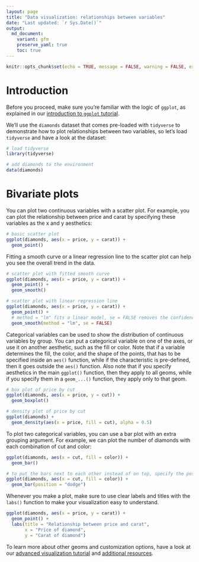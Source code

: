 ```yaml
---
layout: page
title: "Data visualization: relationships between variables"
date: "Last updated: `r Sys.Date()`"
output:
  md_document:
    variant: gfm
    preserve_yaml: true
    toc: true
---
```


```r
knitr::opts_chunk$set(echo = TRUE, message = FALSE, warning = FALSE, error = FALSE)
```

# Introduction

Before you proceed, make sure you're familiar with the logic of `ggplot`, as explained in our [introduction to `ggplot` tutorial](../r_ggplot_intro).

We'll use the `diamonds` dataset that comes pre-loaded with `tidyverse` to demonstrate how to plot relationships between two variables, so let's load `tidyverse` and have a look at the dataset:

```r
# load tidyverse
library(tidyverse)

# add diamonds to the environment
data(diamonds)
```

# Bivariate plots

You can plot two continuous variables with a scatter plot.
For example, you can plot the relationship between price and carat by specifying these variables as the x and y aesthetics:

```r
# basic scatter plot
ggplot(diamonds, aes(x = price, y = carat)) +
  geom_point()
```

Fitting a smooth curve or a linear regression line to the scatter plot can help you see the overall trend in the data.

```r
# scatter plot with fitted smooth curve
ggplot(diamonds, aes(x = price, y = carat)) +
  geom_point() + 
  geom_smooth()

# scatter plot with linear regression line
ggplot(diamonds, aes(x = price, y = carat)) +
  geom_point() + 
  # method = "lm" fits a linear model, se = FALSE removes the confidence interval
  geom_smooth(method = "lm", se = FALSE)
```

Categorical variables can be used to show the distribution of continuous variables by group.
You can put a categorical variable on one of the axes, or use it on another aesthetic, such as the fill or color.
Note that if a variable determines the fill, the color, and the shape of the points, that has to be specified inside an `aes()` function, while if the characteristic is pre-defined, then it goes outside the `aes()` function.
Also note that if you specify aesthetics in the main `ggplot()` function, then they apply to all geoms, while if you specify them in a `geom_...()` function, they apply only to that geom.

```r
# box plot of price by cut
ggplot(diamonds, aes(x = price, y = cut)) +
  geom_boxplot()

# density plot of price by cut
ggplot(diamonds) +
  geom_density(aes(x = price, fill = cut), alpha = 0.5)
```

To plot two categorical variables, you can use a bar plot with an extra grouping argument.
For example, we can plot the number of diamonds with each combination of cut and color:

```r
ggplot(diamonds, aes(x = cut, fill = color)) +
  geom_bar()

# to put the bars next to each other instead of on top, specify the position
ggplot(diamonds, aes(x = cut, fill = color)) +
  geom_bar(position = "dodge")
```

Whenever you make a plot, make sure to use clear labels and titles with the `labs()` function to make your visualization easy to understand.

```r
ggplot(diamonds, aes(x = price, y = carat)) +
  geom_point() +
  labs(title = "Relationship between price and carat",
       x = "Price of diamond",
       y = "Carat of diamond")
```

To learn more about other geoms and customization options, have a look at our [advanced visualization tutorial](../r_adv_ggplot) and [additional resources](../links#Help with `ggplot`).

